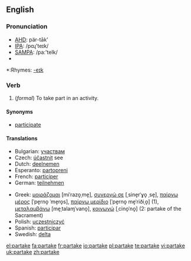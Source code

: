 ==English==

===Pronunciation===
*[[w:AHD|AHD]]: pär-tāk'
*[[w:IPA|IPA]]: /pɑɻ'teɪk/
*[[w:SAMPA|SAMPA]]: /pa:'teIk/
*{{audio|en-us-partake.ogg|Audio (US)}}

*:Rhymes: [[Rhymes:English:-eɪk|-eɪk]]

===Verb===
{{en-verb|partakes|partaking|partook|partaken}}

# {{intransitive}} (''formal'') To take part in an activity.

====Synonyms====
*[[participate]]

====Translations====
{{trans-top|to take part in an activity}}
*Bulgarian: [[участвам]]
*Czech: [[účastnit]] see
*Dutch: [[deelnemen]]
*Esperanto: [[partopreni]]
*French: [[participer]]
*German: [[teilnehmen]]
{{trans-mid}}
*Greek: [[μοιράζομαι]] [miˈrazo̞ˌme̞], [[συνεργώ σε]] [ˌsine̞rˈɣo̞ ˌse̞], [[παίρνω μέρος]] [ˈpe̞rno̞ ˈme̞ro̞s], [[παίρνω μερίδιο]] [ˈpe̞rno̞ me̞ˈriðiˌo̞] (1), [[μεταλαμβάνω]] [me̞ˌtalaɱˈvano̞], [[κοινωνώ]] [ˌcino̞ˈno̞] (2: partake of the Sacrament)
*Polish: [[uczestniczyć]]
*Spanish: [[participar]]
*Swedish: [[delta]]
{{trans-bottom}}

[[el:partake]]
[[fa:partake]]
[[fr:partake]]
[[io:partake]]
[[pl:partake]]
[[te:partake]]
[[vi:partake]]
[[uk:partake]]
[[zh:partake]]